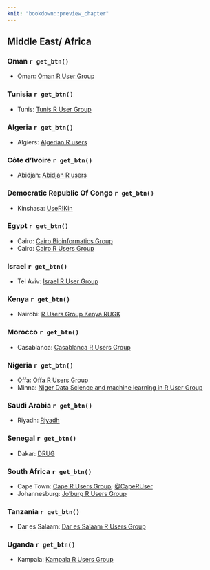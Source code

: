 ```yaml
---
knit: "bookdown::preview_chapter"
---
```


## Middle East/ Africa

### Oman `r get_btn()`

 * Oman: [Oman R User Group](https://www.meetup.com/oman-r-user/)

### Tunisia `r get_btn()`

 * Tunis: [Tunis R User Group](https://www.meetup.com/tunis-r-user-group/)
 
### Algeria `r get_btn()`

 * Algiers: [Algerian R users](https://www.facebook.com/groups/1135595893158091/)
 
### Côte d'Ivoire `r get_btn()`

 * Abidjan: [Abidjan R users](https://www.meetup.com/Abidjan-R-users-Meetup/)
 
### Democratic Republic Of Congo `r get_btn()`

  * Kinshasa: [UseR!Kin](https://www.meetup.com/user-kin/)

### Egypt `r get_btn()`

  * Cairo: [Cairo Bioinformatics Group](https://www.meetup.com/Cairo-Bioinformatics-Group/)
  * Cairo: [Cairo R Users Group](https://www.meetup.com/Cairo-R-Users-Group/)

### Israel `r get_btn()`

  * Tel Aviv: [Israel R User Group](https://groups.google.com/group/israel-r-user-group)

### Kenya `r get_btn()`

  * Nairobi: [R Users Group Kenya RUGK](https://www.meetup.com/Nairobi-R-Users-Group/)
  
### Morocco `r get_btn()`

  * Casablanca: [Casablanca R Users Group](https://www.meetup.com/Casablanca-R-Users-Group/)

### Nigeria `r get_btn()`

  * Offa: [Offa R Users Group](https://www.meetup.com/FEDPOFA-R-Users-Group/)
  * Minna: [Niger Data Science and machine learning in R User Group](https://www.meetup.com/Minna-Data-Science-Meetup-Group/)

### Saudi Arabia `r get_btn()`

  * Riyadh: [Riyadh](https://riyadhusergroup.wordpress.com/)

### Senegal `r get_btn()`

  * Dakar: [DRUG](https://www.meetup.com/DakaR-R-User-Group/)

### South Africa `r get_btn()`

  * Cape Town: [Cape R Users Group](https://caperuser.wordpress.com/); [\@CapeRUser](https://twitter.com/CapeRUser)
  * Johannesburg: [Jo'burg R Users Group](https://www.meetup.com/Joburg-R-Users-Group)

### Tanzania `r get_btn()`

  * Dar es Salaam: [Dar es Salaam R Users Group](https://www.meetup.com/DarEs-Salaam-R-users/)

### Uganda `r get_btn()`

  * Kampala: [Kampala R Users Group](https://www.meetup.com/Kampala-R-Users-Group/)
